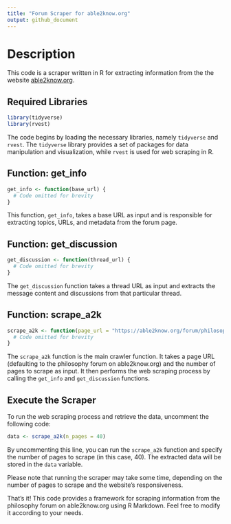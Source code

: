 ```yaml
---
title: "Forum Scraper for able2know.org"
output: github_document
---
```


# Description

This code is a scraper written in R for extracting information from the the website [able2know.org](https://able2know.org).

## Required Libraries

```r
library(tidyverse)
library(rvest)
```

The code begins by loading the necessary libraries, namely `tidyverse` and `rvest`. The `tidyverse` library provides a set of packages for data manipulation and visualization, while `rvest` is used for web scraping in R.

## Function: get_info

```r
get_info <- function(base_url) {
  # Code omitted for brevity
}
```

This function, `get_info`, takes a base URL as input and is responsible for extracting topics, URLs, and metadata from the forum page.

## Function: get_discussion

```r
get_discussion <- function(thread_url) {
  # Code omitted for brevity
}
```

The `get_discussion` function takes a thread URL as input and extracts the message content and discussions from that particular thread.

## Function: scrape_a2k

```r
scrape_a2k <- function(page_url = "https://able2know.org/forum/philosophy/", n_pages = 20) {
  # Code omitted for brevity
}
```

The `scrape_a2k` function is the main crawler function. It takes a page URL (defaulting to the philosophy forum on able2know.org) and the number of pages to scrape as input. It then performs the web scraping process by calling the `get_info` and `get_discussion` functions.

## Execute the Scraper

To run the web scraping process and retrieve the data, uncomment the following code:

```r
data <- scrape_a2k(n_pages = 40)
```

By uncommenting this line, you can run the `scrape_a2k` function and specify the number of pages to scrape (in this case, 40). The extracted data will be stored in the `data` variable.

Please note that running the scraper may take some time, depending on the number of pages to scrape and the website's responsiveness.

That's it! This code provides a framework for scraping information from the philosophy forum on able2know.org using R Markdown. Feel free to modify it according to your needs.


